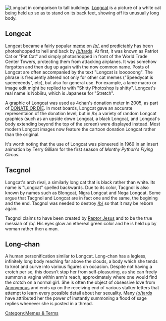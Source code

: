 [[File:Longcat.Size.Chart.jpg|thumb|right|Longcat in comparison to tall buildings.]]
[[Longcat]] is a picture of a white cat being held up so as to stand on its back feet, showing off its unusually long body. 

== Longcat ==
Longcat became a fairly popular [[meme]] on [[/b/]], and predictably has been photoshopped to hell and back by [[/b/]]tards. At first, it was known as Patriot Cat or "Pat Cat" and simply photoshopped in front of the World Trade Center Towers, protecting them from attacking airplanes. It was somehow forgotten and then dug up again with the now common name. Posts of Longcat are often accompanied by the text "Longcat is loooooong". The phrase is frequently altered not only for other cat memes ("Speedycat is speeeeeedy", etc), but also for general use. For example, a lame macro or image edit might be replied to with "Shitty Photoshop is shitty". Longcat's real name is Nobiiru, which is Japanese for "Stretch".

A graphic of Longcat was used as [[4chan]]'s donation meter in 2005, as part of [[DONATE OR DIE]]. In most boards, Longcat gave an accurate representaion of the donation level, but in /b/ a variety of random Longcat graphics (such as an upside down Longcat, a black Longcat, and Longcat's body extending beyond the top of the screen) were displayed instead. Most modern Longcat images now feature the cartoon donation Longcat rather than the original.

It's worth noting that the use of Longcat was pioneered in 1969 in an insert animation by Terry Gilliam for the first season of ''Monthy Python's Flying Circus''.

== Tacgnol ==
Longcat's arch rival, a similarly long cat that is black rather than white. Its name is "Longcat" spelled backwards. Due to its color, Tacgnol is also known by names such as Blongcat, Nigra Longcat and Nega Longcat. Some argue that Tacgnol and Longcat are in fact one and the same, the begining and the end. Tacgnol was needed to destroy [[/b/]] so that it may be reborn again.

Tacgnol claims to have been created by [[Raptor Jesus]] and to be the true messiah of /b/. His eyes glow an ethereal green color and he is held up by woman rather then a man.

== Long-chan ==
A human personification similar to Longcat. Long-chan has a legless, infinitely long body reaching far above the clouds, a body which she tends to knot and curve into various figures on occasion. Despite not having a crotch per se, this doesn't stop her from self-pleasuring, as she can freely summon a vagina within arm's reach, approximately where one would find the crotch on a normal girl. She is often the object of obsessive love from [[Anonymous]] and ends up on the receiving end of various stalker letters that attempt to learn every possible detail about her sexuality. Many [[/b/]]tards have attributed her the power of instantly summoning a flood of sage replies whenever she is posted in a thread.

[[Category:Memes & Terms]]
